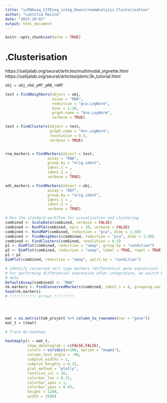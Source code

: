 ```yaml
---
title: "scRNAseq_CITEseq_integ_DownstreamAnalysis_Clusterisation"
author: "Laëtitia Racine"
date: "2022-10-03"
output: html_document
---
```


```r
knitr::opts_chunk$set(echo = TRUE)
```



# .Clusterisation

https://satijalab.org/seurat/articles/multimodal_vignette.html
https://satijalab.org/seurat/articles/pbmc3k_tutorial.html

```r

obj = obj_nbG_pMT_pRB_rmMT

test = FindNeighbors(object = obj, 
                     assay = "RNA", 
                     reduction = "pca.LogNorm",
                     dims = 1:30,
                     graph.name = "knn.LogNorm",
                     verbose = TRUE)

test = FindClusters(object = test,
                    graph.name = "knn.LogNorm",
                    resolution = 0.5,
                    verbose = TRUE)


rna_markers = FindMarkers(object = test,
                   assay = "RNA",
                   group.by = "orig.ident",
                   ident.1 = ,
                   ident.2 = ,
                   verbose = TRUE)

adt_markers = FindMarkers(object = obj,
                   assay = "ADT",
                   group.by = "orig.ident",
                   ident.1 = ,
                   ident.2 = ,
                   verbose = TRUE)

```


```r
# Run the standard workflow for visualization and clustering
combined <- ScaleData(combined, verbose = FALSE)
combined <- RunPCA(combined, npcs = 30, verbose = FALSE)
combined <- RunUMAP(combined, reduction = "pca", dims = 1:30)
combined <- FindNeighbors(combined, reduction = "pca", dims = 1:30)
combined <- FindClusters(combined, resolution = 0.5)
p1 <- DimPlot(combined, reduction = "umap", group.by = "condition")
p2 <- DimPlot(combined, reduction = "umap", label = TRUE, repel = TRUE)
p1 + p2
DimPlot(combined, reduction = "umap", split.by = "condition")

# Identify conserved cell type markers (differential gene expression)
# For performing differential expression after integration, we switch back to the original
# data
DefaultAssay(combined) <- "RNA"
nk.markers <- FindConservedMarkers(combined, ident.1 = 6, grouping.var = "condition", verbose = FALSE)
head(nk.markers)
# !!!!!!!!!!!! erreur !!!!!!!!!




mat = as.matrix(tab_project %>% column_to_rownames(var = "gene"))
mat_t = t(mat)

# Tracé du heatmap

heatmaply(x = mat_t,
          show_dendrogram = c(FALSE,FALSE),
          colors = viridis(n=100, option = "magma"),
          column_text_angle = -90,
          subplot_widths = 1,
          subplot_heights = 0.15,
          plot_method = "plotly",
          fontsize_col = 16,
          colorbar_len = 0.15,
          colorbar_xpos = 1,
          colorbar_ypos = 0.43,
          height = 1200,
          width = 2500)


```

